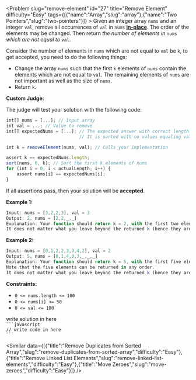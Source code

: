 
<Problem slug="remove-element" id="27" title="Remove Element" difficulty="Easy" tags={[{"name":"Array","slug":"array"},{"name":"Two Pointers","slug":"two-pointers"}]} >
    Given an integer array `nums` and an integer `val`, remove all occurrences of `val` in `nums` [**in-place**](https://en.wikipedia.org/wiki/In-place_algorithm). The order of the elements may be changed. Then return _the number of elements in_ `nums` _which are not equal to_ `val`.

Consider the number of elements in `nums` which are not equal to `val` be `k`, to get accepted, you need to do the following things:

*   Change the array `nums` such that the first `k` elements of `nums` contain the elements which are not equal to `val`. The remaining elements of `nums` are not important as well as the size of `nums`.
*   Return `k`.

**Custom Judge:**

The judge will test your solution with the following code:

```javascript 
int[] nums = [...]; // Input array
int val = ...; // Value to remove
int[] expectedNums = [...]; // The expected answer with correct length.
                            // It is sorted with no values equaling val.

int k = removeElement(nums, val); // Calls your implementation

assert k == expectedNums.length;
sort(nums, 0, k); // Sort the first k elements of nums
for (int i = 0; i < actualLength; i++) {
    assert nums[i] == expectedNums[i];
}

```

If all assertions pass, then your solution will be **accepted**.

**Example 1:**

```javascript 
Input: nums = [3,2,2,3], val = 3
Output: 2, nums = [2,2,_,_]
Explanation: Your function should return k = 2, with the first two elements of nums being 2.
It does not matter what you leave beyond the returned k (hence they are underscores).

```

**Example 2:**

```javascript 
Input: nums = [0,1,2,2,3,0,4,2], val = 2
Output: 5, nums = [0,1,4,0,3,_,_,_]
Explanation: Your function should return k = 5, with the first five elements of nums containing 0, 0, 1, 3, and 4.
Note that the five elements can be returned in any order.
It does not matter what you leave beyond the returned k (hence they are underscores).

```

**Constraints:**

*   `0 <= nums.length <= 100`
*   `0 <= nums[i] <= 50`
*   `0 <= val <= 100`
</Problem >

<Solution>
write solution in here
</Solution>

<Code>
```javascript
// write code in here
```
</Code>

<Similar data={[{"title":"Remove Duplicates from Sorted Array","slug":"remove-duplicates-from-sorted-array","difficulty":"Easy"},{"title":"Remove Linked List Elements","slug":"remove-linked-list-elements","difficulty":"Easy"},{"title":"Move Zeroes","slug":"move-zeroes","difficulty":"Easy"}]} />
